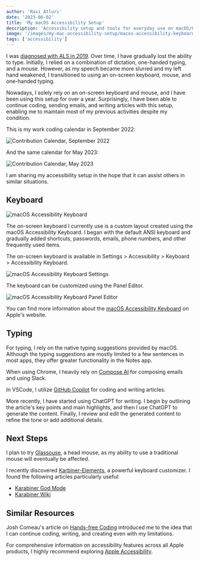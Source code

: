 ```yaml
---
author: 'Ravi Atluri'
date: '2023-06-02'
title: 'My macOS Accessibility Setup'
description: 'Accessibility setup and tools for everyday use on macOS/OSX'
image: '/images/my-mac-accessibility-setup/macos-accessibility-keyboard.png'
tags: ['accessibility']
---
```


I was [diagnosed with ALS in 2019](/articles/the-als-story). Over time, I have gradually lost the ability to type. Initially, I relied on a combination of dictation, one-handed typing, and a mouse. However, as my speech became more slurred and my left hand weakened, I transitioned to using an on-screen keyboard, mouse, and one-handed typing.

Nowadays, I solely rely on an on-screen keyboard and mouse, and I have been using this setup for over a year. Surprisingly, I have been able to continue coding, sending emails, and writing articles with this setup, enabling me to maintain most of my previous activities despite my condition.

This is my work coding calendar in September 2022:

<Image
  src="/images/my-mac-accessibility-setup/contrib-calendar.png"
  alt="Contribution Calendar, September 2022"
/>

And the same calendar for May 2023:

<Image
  src="/images/my-mac-accessibility-setup/contrib-calendar-may-2023.png"
  alt="Contribution Calendar, May 2023"
/>

I am sharing my accessibility setup in the hope that it can assist others in similar situations.

## Keyboard

<Image
  src="/images/my-mac-accessibility-setup/macos-accessibility-keyboard.png"
  alt="macOS Accessibility Keyboard"
/>

The on-screen keyboard I currently use is a custom layout created using the macOS Accessibility Keyboard. I began with the default ANSI keyboard and gradually added shortcuts, passwords, emails, phone numbers, and other frequently used items.

The on-screen keyboard is available in Settings > Accessibility > Keyboard > Accessibility Keyboard.

<Image
  src="/images/my-mac-accessibility-setup/osx-settings.png"
  alt="macOS Accessibility Keyboard Settings"
/>

The keyboard can be customized using the Panel Editor.

<Image
  src="/images/my-mac-accessibility-setup/panel-editor.png"
  alt="macOS Accessibility Keyboard Panel Editor"
/>

You can find more information about the [macOS Accessibility Keyboard](https://support.apple.com/en-in/guide/mac-help/mchlc74c1c9f/mac) on Apple's website.

## Typing

For typing, I rely on the native typing suggestions provided by macOS. Although the typing suggestions are mostly limited to a few sentences in most apps, they offer greater functionality in the Notes app.

When using Chrome, I heavily rely on [Compose AI](https://compose.ai/) for composing emails and using Slack.

In VSCode, I utilize [GitHub Copilot](https://copilot.github.com/) for coding and writing articles.

More recently, I have started using ChatGPT for writing. I begin by outlining the article's key points and main highlights, and then I use ChatGPT to generate the content. Finally, I review and edit the generated content to refine the tone or add additional details.

## Next Steps

I plan to try [Glassouse](https://glassouse.com/), a head mouse, as my ability to use a traditional mouse will eventually be affected.

I recently discovered [Karbiner-Elements](https://karabiner-elements.pqrs.org/), a powerful keyboard customizer. I found the following articles particularly useful:

- [Karabiner God Mode](https://medium.com/@nikitavoloboev/karabiner-god-mode-7407a5ddc8f6)
- [Karabiner Wiki](https://wiki.nikiv.dev/macOS/apps/karabiner/)

## Similar Resources

Josh Comeau's article on [Hands-free Coding](https://www.joshwcomeau.com/blog/hands-free-coding/) introduced me to the idea that I can continue coding, writing, and creating even with my limitations.

For comprehensive information on accessibility features across all Apple products, I highly recommend exploring [Apple Accessibility](https://www.apple.com/accessibility/).
